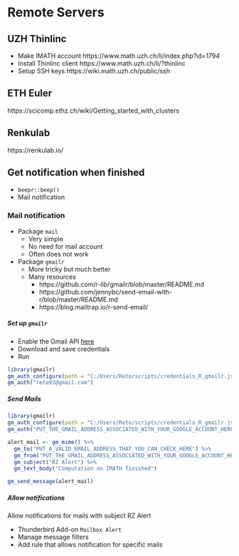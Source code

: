 # Remote Servers

## UZH Thinlinc

* Make IMATH account https://www.math.uzh.ch/li/index.php?id=1794
* Install Thinlinc client https://www.math.uzh.ch/li/?thinlinc
* Setup SSH keys https://wiki.math.uzh.ch/public/ssh



## ETH Euler

https://scicomp.ethz.ch/wiki/Getting_started_with_clusters

## Renkulab

https://renkulab.io/


## Get notification when finished

* `beepr::beep()`
* Mail notification

### Mail notification

* Package `mail`
    - Very simple
    - No need for mail account
    - Often does not work
* Package `gmailr`
    - More tricky but much better
    - Many resources
        + https://github.com/r-lib/gmailr/blob/master/README.md
        + https://github.com/jennybc/send-email-with-r/blob/master/README.md
        + https://blog.mailtrap.io/r-send-email/

##### Set up `gmailr` {-}

* Enable the Gmail API [here](https://developers.google.com/gmail/api/quickstart/python)
* Download and save credentials
* Run

```{r, eval=FALSE}
library(gmailr)
gm_auth_configure(path = "C:/Users/Reto/scripts/credentials_R_gmailr.json")
gm_auth("reto93@gmail.com")
```

##### Send Mails {-}

```{r, eval=FALSE}
library(gmailr)
gm_auth_configure(path = "C:/Users/Reto/scripts/credentials_R_gmailr.json")
gm_auth("PUT_THE_GMAIL_ADDRESS_ASSOCIATED_WITH_YOUR_GOOGLE_ACCOUNT_HERE")

alert_mail <- gm_mime() %>%
  gm_to("PUT_A_VALID_EMAIL_ADDRESS_THAT_YOU_CAN_CHECK_HERE") %>%
  gm_from("PUT_THE_GMAIL_ADDRESS_ASSOCIATED_WITH_YOUR_GOOGLE_ACCOUNT_HERE") %>%
  gm_subject("RZ Alert") %>%
  gm_text_body("Computation on IMATH finished")

gm_send_message(alert_mail)
```

##### Allow notifications {-}

Allow notifications for mails with subject RZ Alert

* Thunderbird Add-on `Mailbox Alert`
* Manage message filters
* Add rule that allows notification for specific mails
